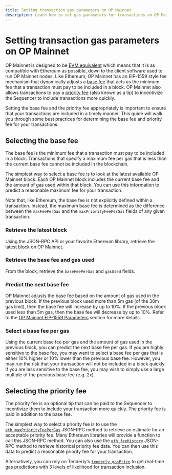 ```yaml
---
title: Setting transaction gas parameters on OP Mainnet
description: Learn how to set gas parameters for transactions on OP Mainnet.
---
```


# Setting transaction gas parameters on OP Mainnet

OP Mainnet is designed to be [EVM equivalent](https://web.archive.org/web/20231127160757/https://medium.com/ethereum-optimism/introducing-evm-equivalence-5c2021deb306) which means that it is as compatible with Ethereum as possible, down to the client software used to run OP Mainnet nodes.
Like Ethereum, OP Mainnet has an EIP-1559 style fee mechanism that dynamically adjusts a [base fee](https://ethereum.org/en/developers/docs/gas/#base-fee) that acts as the minimum fee that a transaction must pay to be included in a block.
OP Mainnet also allows transactions to pay a [priority fee](https://ethereum.org/en/developers/docs/gas/#priority-fee) (also known as a tip) to incentivize the Sequencer to include transactions more quickly.

Setting the base fee and the priority fee appropriately is important to ensure that your transactions are included in a timely manner.
This guide will walk you through some best practices for determining the base fee and priority fee for your transactions.

## Selecting the base fee

The base fee is the minimum fee that a transaction must pay to be included in a block.
Transactions that specify a maximum fee per gas that is less than the current base fee cannot be included in the blockchain.

The simplest way to select a base fee is to look at the latest available OP Mainnet block.
Each OP Mainnet block includes the current base fee and the amount of gas used within that block.
You can use this information to predict a reasonable maximum fee for your transaction.

Note that, like Ethereum, the base fee is not explicitly defined within a transaction.
Instead, the maximum base fee is determined as the difference between the `maxFeePerGas` and the `maxPriorityFeePerGas` fields of any given transaction.

<Steps>
  <h3>Retrieve the latest block</h3>

  Using the JSON-RPC API or your favorite Ethereum library, retrieve the latest block on OP Mainnet.

  <h3>Retrieve the base fee and gas used</h3>

  From the block, retrieve the `baseFeePerGas` and `gasUsed` fields.

  <h3>Predict the next base fee</h3>

  OP Mainnet adjusts the base fee based on the amount of gas used in the previous block.
  If the previous block used more than 5m gas (of the 30m gas limit), then the base fee will increase by up to 10%.
  If the previous block used less than 5m gas, then the base fee will decrease by up to 10%.
  Refer to the [OP Mainnet EIP-1559 Parameters](/stack/differences#eip-1559-parameters) section for more details.

  <h3>Select a base fee per gas</h3>

  Using the current base fee per gas and the amount of gas used in the previous block, you can predict the next base fee per gas.
  If you are highly sensitive to the base fee, you may want to select a base fee per gas that is either 10% higher or 10% lower than the previous base fee.
  However, you may run the risk that your transaction will not be included in a block quickly.
  If you are less sensitive to the base fee, you may wish to simply use a large multiple of the previous base fee (e.g. 2x).
</Steps>

## Selecting the priority fee

The priority fee is an optional tip that can be paid to the Sequencer to incentivize them to include your transaction more quickly.
The priority fee is paid in addition to the base fee.

The simplest way to select a priority fee is to use the [`eth_maxPriorityFeePerGas`](https://docs.alchemy.com/reference/eth-maxpriorityfeepergas) JSON-RPC method to retrieve an estimate for an acceptable priority fee.
Many Ethereum libraries will provide a function to call this JSON-RPC method.
You can also use the [`eth_feeHistory`](https://docs.alchemy.com/reference/eth-feehistory) JSON-RPC method to retrieve historical priority fee data.
You can then use this data to predict a reasonable priority fee for your transaction.

Alternatively, you can rely on Tenderly's [`tenderly_gasPrice`](https://docs.tenderly.co/node/rpc-reference/optimism-mainnet/tenderly_gasPrice?mtm_campaign=ext-docs\&mtm_kwd=optimism) to get real-time gas predictions with 3 levels of likelihood for transaction inclusion.
